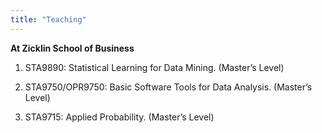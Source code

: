 ```yaml
---
title: "Teaching"
---
```


**At Zicklin School of Business**

1. STA9890: Statistical Learning for Data Mining. (Master's Level)

2. STA9750/OPR9750: Basic Software Tools for Data Analysis. (Master's Level)

3. STA9715: Applied Probability. (Master's Level)

